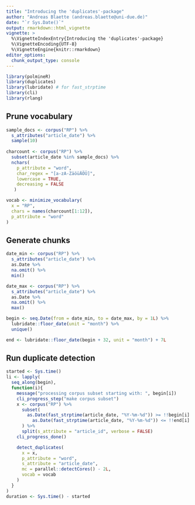```yaml
---
title: "Introducing the 'duplicates'-package"
author: "Andreas Blaette (andreas.blaette@uni-due.de)"
date: "`r Sys.Date()`"
output: rmarkdown::html_vignette
vignette: >
  %\VignetteIndexEntry{Introducing the 'duplicates'-package}
  %\VignetteEncoding{UTF-8}
  %\VignetteEngine{knitr::rmarkdown}
editor_options: 
  chunk_output_type: console
---
```


```r
library(polmineR)
library(duplicates)
library(lubridate) # for fast_strptime
library(cli)
library(rlang)
```


## Prune vocabulary

```r
sample_docs <- corpus("RP") %>% 
  s_attributes("article_date") %>%
  sample(10)
  
charcount <- corpus("RP") %>% 
  subset(article_date %in% sample_docs) %>% 
  nchars(
    p_attribute = "word",
    char_regex = "[a-zA-ZäöüÄÖÜ]",
    lowercase = TRUE,
    decreasing = FALSE
   )

vocab <- minimize_vocabulary(
  x = "RP",
  chars = names(charcount[1:12]),
  p_attribute = "word"
)
```


## Generate chunks

```r
date_min <- corpus("RP") %>% 
  s_attributes("article_date") %>%
  as.Date %>%
  na.omit() %>%
  min()

date_max <- corpus("RP") %>%
  s_attributes("article_date") %>%
  as.Date %>%
  na.omit() %>%
  max()

begin <- seq.Date(from = date_min, to = date_max, by = 1L) %>% 
  lubridate::floor_date(unit = "month") %>% 
  unique()

end <- lubridate::floor_date(begin + 32, unit = "month") + 7L
```


## Run duplicate detection

```r
started <- Sys.time()
li <- lapply(
  seq_along(begin),
  function(i){
    message("processing corpus subset starting with: ", begin[i])
    cli_progress_step("make corpus subset")
    x <- corpus("RP") %>% 
      subset(
        as.Date(fast_strptime(article_date, "%Y-%m-%d")) >= !!begin[i] &
          as.Date(fast_strptime(article_date, "%Y-%m-%d")) <= !!end[i]
      ) %>% 
      split(s_attribute = "article_id", verbose = FALSE)
    cli_progress_done()

    detect_duplicates(
      x = x,
      p_attribute = "word",
      s_attribute = "article_date",
      mc = parallel::detectCores() - 2L,
      vocab = vocab
    )
  }
)
duration <- Sys.time() - started
```


